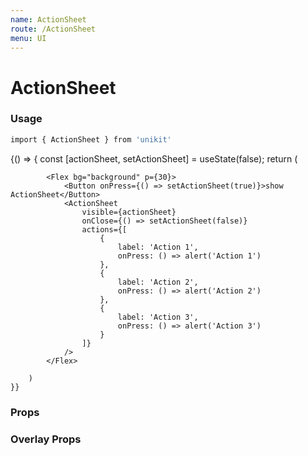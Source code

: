 ```yaml
---
name: ActionSheet
route: /ActionSheet
menu: UI
---
```




# ActionSheet

### Usage

```bash
import { ActionSheet } from 'unikit'
```

<Playground>
    {() => {
        const [actionSheet, setActionSheet] = useState(false);
        return (
     
            <Flex bg="background" p={30}>
                <Button onPress={() => setActionSheet(true)}>show ActionSheet</Button>
                <ActionSheet  
                    visible={actionSheet}  
                    onClose={() => setActionSheet(false)}
                    actions={[
                        {
                            label: 'Action 1',
                            onPress: () => alert('Action 1')
                        },
                        {
                            label: 'Action 2',
                            onPress: () => alert('Action 2')
                        },
                        {
                            label: 'Action 3',
                            onPress: () => alert('Action 3')
                        }
                    ]}
                />
            </Flex>
    
        )
    }}
    
</Playground>


### Props
<Props of={ActionSheet} />

### Overlay Props
<Props of={Overlay} />